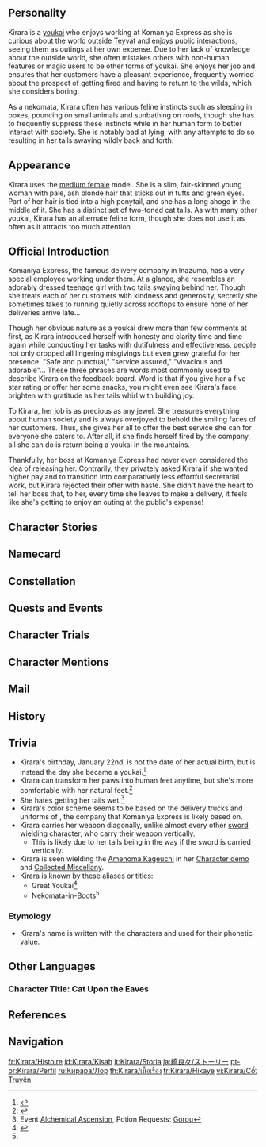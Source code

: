 {{CharacterTabs}}
{{Quote|A courier who works for Komaniya Express, a delivery company in Inazuma. She has twin restless tails and is a nekomata who loves human society.|Description from the Official Website<ref>Official Genshin Impact Website: [https://genshin.hoyoverse.com/en/character/inazuma?char=14 Kirara]</ref>}}
==Personality==
{{Quote|A courier for Komaniya Express, a delivery company in Inazuma. A nekomata who loves her job and human society.|In-game character attributes and profile page text}}
Kirara is a [[youkai]] who enjoys working at Komaniya Express as she is curious about the world outside [[Teyvat]] and enjoys public interactions, seeing them as outings at her own expense. Due to her lack of knowledge about the outside world, she often mistakes others with non-human features or magic users to be other forms of youkai. She enjoys her job and ensures that her customers have a pleasant experience, frequently worried about the prospect of getting fired and having to return to the wilds, which she considers boring.

As a nekomata, Kirara often has various feline instincts such as sleeping in boxes, pouncing on small animals and sunbathing on roofs, though she has to frequently suppress these instincts while in her human form to better interact with society. She is notably bad at lying, with any attempts to do so resulting in her tails swaying wildly back and forth. 

==Appearance==
{{See also|Whirling Bloom|Phantom in Boots}}
<!-- Keep appearance section short and concise. Limit to 3-4 sentences. Outfits should be described on the outfit pages. -->
Kirara uses the [[:Category:Medium Female Characters|medium female]] model. She is a slim, fair-skinned young woman with pale, ash blonde hair that sticks out in tufts and green eyes. Part of her hair is tied into a high ponytail, and she has a long ahoge in the middle of it. She has a distinct set of two-toned cat tails. As with many other youkai, Kirara has an alternate feline form, though she does not use it as often as it attracts too much attention.

==Official Introduction==
<!-- Article from Hoyolab -->
{{Official Introduction
|title     = An excess of speed and an assurance of client satisfaction
|link      = https://www.hoyolab.com/article/17593555
|character = Kirara
}}
{{Quote|She's an adorable little nekomata. Just whisper 'the parcel delivery is going to be late' in her ear while she's asleep, and she'll spring right up and start dashing faster than General Gorou does on the battlefield.|[[Yae Miko]]}}
Komaniya Express, the famous delivery company in Inazuma, has a very special employee working under them. At a glance, she resembles an adorably dressed teenage girl with two tails swaying behind her. Though she treats each of her customers with kindness and generosity, secretly she sometimes takes to running quietly across rooftops to ensure none of her deliveries arrive late...

Though her obvious nature as a youkai drew more than few comments at first, as Kirara introduced herself with honesty and clarity time and time again while conducting her tasks with dutifulness and effectiveness, people not only dropped all lingering misgivings but even grew grateful for her presence. "Safe and punctual," "service assured," "vivacious and adorable"... These three phrases are words most commonly used to describe Kirara on the feedback board. Word is that if you give her a five-star rating or offer her some snacks, you might even see Kirara's face brighten with gratitude as her tails whirl with building joy.

To Kirara, her job is as precious as any jewel. She treasures everything about human society and is always overjoyed to behold the smiling faces of her customers. Thus, she gives her all to offer the best service she can for everyone she caters to. After all, if she finds herself fired by the company, all she can do is return being a youkai in the mountains.

Thankfully, her boss at Komaniya Express had never even considered the idea of releasing her. Contrarily, they privately asked Kirara if she wanted higher pay and to transition into comparatively less effortful secretarial work, but Kirara rejected their offer with haste. She didn't have the heart to tell her boss that, to her, every time she leaves to make a delivery, it feels like she's getting to enjoy an outing at the public's expense!

==Character Stories==
{{Character Story
|title1        = Character Details
|text1         = <p>If you ask anyone in [[Inazuma]] which delivery company is the most reliable, the name "[[Komaniya Express]]" will surely be mentioned.</p><!--
              --><p>If you were to continue the line of inquiry and ask just what about their service left the deepest impression, you would see a smile creep onto their lips as they tell you of a certain special courier...</p><!--
              --><p>That adorable, vivacious young [[youkai]] with two twin twirling tails. After you thank her for delivering your package, she will bow deeply while wearing an expression of unadulterated bliss, as though she was the one receiving the gift.</p><!--
              --><p>If you're willing to spend the time to leave a 5-star rating on the feedback board or give her a few snacks, you may even see stars of joy shoot from this youkai's eyes as her tails swish back and forth.</p><!--
              --><p>Ah! But the same people who tell you this will also warn you that this nekomata isn't some weak little thing you can pick on. If you have designs on packages that don't belong to you or get carried away and try to touch her tails... Well, then you'll have to face the consequences.</p><!--
              --><p>After hearing all this, it's hard to resist going to Komaniya Express...</p><!--
              --><p>"Excuse me, I have a package to deliver, and I was hoping the neko&mdash;"</p><!--
              --><p>Without waiting for you to finish, the owner turns around and shouts "Kirara! Another one for you!" as though it were an everyday occurrence.</p><!--
              --><p>At that moment, a beaming girl will bound towards you, quickly fix her hair and adjust her clothes, and say with a smile&mdash;</p><!--
              --><p>"Welcome, and thank you for choosing Komaniya Express!"</p>
|mention1      = 

|title2        = Character Story 1
|friendship2   = 2
|text2         = <p>Kirara's earliest memories are of wandering the wilds of Inazuma.</p><!--
              --><p>Back then, she was a nameless kitten with but one tail, and woke every morning with an empty, growling stomach. After a stretch, a yawn, and a single "meow" as though to bellyache about her circumstances, she would begin to hunt for breakfast. The menu often included finches that had let down their guard, or overly curious young fish too near the shore.</p><!--
              --><p>Whenever she encountered adventurers out in the wilderness, she would lie down at a safe distance and watch intently as they fished out all kinds of marvelous instruments from their packs. Fwoosh! Suddenly there was a fire roaring. Bong! A strange cauldron was set over the fire. And then, with a bubbling sound, an intoxicating scent would occasionally waft over on the breeze...</p><!--
              --><p>Observing this process with wide eyes, to her it was as if she had witnessed magic. Thus a yearning for human society began to flutter about in her chest, as though a butterfly had flown into her heart.</p><!--
              --><p>During a frigid winter night with the biting winds howling, Kirara, still a small kitten, was frozen to the point of being unable to feel her tail.</p><!--
              --><p>"Gotta find a warm place to hide. Even a hollow in a tree will do..." She thought to herself. But when she was able to look up, she saw a cluster of warm lights flickering not too far away...</p><!--
              --><p>This was the first time Kirara entered a human home, and while she was curious about everything around her, she was also frightened. The owner of the house seemed not to notice the kitten that had found its way into her home, but Kirara paid little notice. She found a small square box near the entryway into which she snugly fit, and into it did she sit, falling asleep almost immediately.</p><!--
              --><p>"I'll just rest the night, just one night..." were her last thoughts before dreams took her...</p><!--
              --><p>Yet when she awoke, she found a warm fire crackled away next to her, and beside it was a fragrant bowl of nekomanma. Directly across from her was an old lady in the middle of knitting a woolen sweater. The old lady seemed to be trying to say something, as though encouraging her to eat. With her tail down and guard raised, she cautiously took a bite of that aromatic nekomanma in front of her that she was so curious about...</p><!--
              --><p>It was the most delicious thing she had ever eaten, to the point she began to doubt whether or not she was still dreaming!</p><!--
              --><p>And so, she stayed in that cozy little home for one winter after another, and heard story after story from that kind old woman...</p><!--
              --><p>On occasion, when Kirara thinks back to that first night, she'll cock her head and ask herself:</p><!--
              --><p>"Strange... what was I thinking about before I fell asleep again...?"</p>
|mention2      = 

|title3        = Character Story 2
|friendship3   = 3
|text3         = <p>Kirara enjoys human cities, with their fireworks, marketplaces and scattered eaves. There is always something she's never seen before, waiting to be discovered.</p><!--
              --><p>When she first became a nekomata, she used her youkai powers to enter [[Inazuma City]] in a human form. She eagerly explored every nook and cranny in the city, and not even the roof of the Almighty Shogun's [[Tenshukaku]] was immune from her curiosity. This is the reason that the [[Tenryou Commission]] is one of the addresses she is most familiar with.</p><!--
              --><p>Though the Tenryou Commission taught her rules like "don't climb on other people's roofs" and "don't eat the ornamental koi", then she learned "how to be a good youkai in human society" from none other than the [[Yae Miko|Lady Kitsune]] of the [[Grand Narukami Shrine (Faction)|Grand Narukami Shrine]]. Kirara has caught the eye of "the greatest and coolest youkai," as she calls her, and Yae Miko, for her part, has been willing to impart all her experience upon her lively and interesting junior. Upon learning that Kirara felt the streets and alleys of Inazuma City were priceless treasures, Miko recommended that she seek employment at Komaniya Express.</p><!--
              --><p>"If you want to blend into human society, then you must work like an ordinary human. This is most important." Thus spoke the Lady Kitsune.</p><!--
              --><p>"Ah, yes," the illustrious priestess appended, "Packages addressed to Guuji Yae at the Grand Narukami Shrine must be given the utmost priority. This is even more paramount than what I just said before!"</p>
|mention3      = Yae Miko

|title4        = Character Story 3
|friendship4   = 4
|text4         = <p>Sometimes, bandits with less than honorable intentions will covet those bulging parcels. Hiding beside the paths that the deliveries must take, they carefully eye the passing couriers.</p><!--
              --><p>If the delivery person looks tough, or is in a group, the bandits won't risk it. After all, it's just another day with an empty stomach at most.</p><!--
              --><p>But when they chance upon a courier like Kirara, appearing delicate and traveling alone, their hearts leap with joy and anticipation. They can nearly taste the Mora that has fallen neatly into their laps.</p><!--
              --><p>When Kirara passes, the bandits emerge from concealment and surround her, maliciously blocking her way forward.</p><!--
              --><p>"Huh? Do you need something?" Kirara stops uncertainly.</p><!--
              --><p>Upon closer inspection, this young lady has two tails. Strange, to be sure, but she looks frail and her face is kind &mdash; the perfect prey, through and through. Even better, the pack she carries is bursting with thick packages. Truly, this is a good day for a robbery!</p><!--
              --><p>"Uhm... If you have packages you'd like to deliver, please visit our Inazuma City offi&mdash;"</p><!--
              --><p>Most bandits don't even let her finish before brandishing their blades. The more polite sort will attempt to persuade her to put down her delivery pack willingly for her own safety. The desperate will simply swarm her, hands outstretched to plunder.</p><!--
              --><p>But whatever their methods, the result is always the same&mdash;</p><!--
              --><p>The next morning, several large boxes will have appeared on the doorstep of the Tenryou Commission. Under the "Type of Goods Delivered" section of the delivery slip sealing the packages, a single word will be written: "Meanies."</p>
|mention4      = 

|title5        = Character Story 4
|friendship5   = 5
|text5         = <p>When she first moved to Inazuma City, Kirara would often lie by the roadside, observing the pedestrians passing by.</p><!--
              --><p>"Oh! So this is how human girls dress..." Her wish to join human society made her very conscious of her own outfit, and whether or not it was similar to those around her.</p><!--
              --><p>In the springtime, girls would often pluck a flower to place behind their ear or in their hair... Soon after, a special accessory became quite popular... Then everyone began flocking to some particular style of bracelet...</p><!--
              --><p>Kirara accepted every style without question, imitating every trend as she saw it. She never thought there was anything wrong with what she was doing, just that all those accessories would occasionally restrict her movement and make it hard to climb up and down. It was so different from being a kitten out in the countryside!</p><!--
              --><p>This persisted one day, when she was delivering a package to an old customer named [[Chiori]], and she received a serious dressing down...</p><!--
              --><p>At the time, Kirara had politely knocked on the door before gently pushing her way inside. But she couldn't have known that Chiori would glare at Kirara as though she were a cat that had fallen into a bucket of paints...</p><!--
              --><p>This Inazuman fashion designer who had opened a famous design label in [[Fontaine]] was already quite familiar with Kirara, and so she spoke directly&mdash;</p><!--
              --><p>"Utter insanity! What did you do on the way here? Fight Specters? What kind of garbage have you covered yourself in? How did that garish flower get stuck in your hair? It's assaulting my eyeballs. Really, the only thing on your entire body with a speck of taste is those shoes..."</p><!--
              --><p>"Um, Chiori, y&mdash;you know th&mdash;those are just m&mdash;my feet..." Kirara managed to stammer nervously.</p><!--
              --><p>Chiori buried her face in her hands, and immediately picked up her scissors and some cloth before pulling Kirara into a changing room.</p><!--
              --><p>"Now don't you misunderstand! It's just that I'd be embarrassed to let anyone see you walking out of my shop looking like THAT!"</p><!--
              --><p>The dressing down became a dressing up, and after the sound of snapping scissors and swift needlework faded to silence, Kirara had the outfit she now wears today.</p><!--
              --><p>From then on, she had a new task when delivering packages: answering client's questions about just where she got that delightful outfit. Thus did the reputation of Chiori's shop spread far and wide.</p><!--
              --><p>"Hmph. I told you my judgment was immaculate." On this delivery run to Fontaine, Kirara found her friend in seemingly much better spirits.</p><!--
              --><p>"Other than the clothing orders, is there anything else?" Inquired Chiori.</p><!--
              --><p>"Yes, there is, it's just that..."</p><!--
              --><p>"Come on, out with it, stop beating around the bush!"</p><!--
              --><p>"The customers are asking... if you, that is, your shop... Can you release a shoe design that looks like a cat's paw pads?"</p>
|mention5      = Chiori

|title6        = Character Story 5
|friendship6   = 6
|text6         = <p>To Kirara, every delivery is a priceless treasure. Each package takes her to different places, and allows her to see all kinds of scenery.</p><!--
              --><p>After work, Kirara would go to the "Undelivered Packages" section of the warehouse, and see all the myriad reasons that packages couldn't be delivered to their recipients.</p><!--
              --><p>"Filled in wrong address," "recipient moved," "wrong name"...</p><!--
              --><p>Each stranded package was like a fish bone lodged in her throat, choking her slowly. Thus, she began to quietly record the details of each package, and used her routes during work and spare time to discover the whereabouts of each recipient.</p><!--
              --><p>This resulted in the reputation of Komaniya Express increasing by the day, as customers rushed to praise the reliability and quality of their service: No package was undeliverable.</p><!--
              --><p>When the owner of Komaniya Express heard of this, they spent all night designing a new title to issue to Kirara: Gold Level Courier.</p><!--
              --><p>"Actually, when I saw that the 'Undelivered Packages' section was empty, I thought we'd been robbed..." confided the owner.</p><!--
              --><p>For Kirara, her greatest happiness is the moment she delivers a package into the hands of the recipient. After a long day making deliveries, she likes to climb to a high place, taking in the sights of the city while listening to the sounds of mirth drifting upward from the markets.</p><!--
              --><p>This is when she recalls her days as a kitten, listening to stories on the lap of that old lady. The twists and turns and sudden reveals, the fantastic beasts and monsters, all gently follow Kirara's memories like the cool evening breeze, blowing gently into her heart.</p><!--
              --><p>And just like the old days, she gently closes her eyes as the stories intermingle with her dreams, welcoming the arrival of tomorrow with contentment.</p>
|mention6      = 

|title7        = Mystery Packages
|friendship7   = 4
|text7         = <p>Some clients of Komaniya Express may be surprised to discover a mysterious package at their door. Most of these packages are small and exquisite, and beautifully decorated.</p><!--
              --><p>Cupping the parcel in their hands and shaking their heads, they might think it strange, as they haven't bought anything recently, nor is there any writing on the package. But they may have already forgotten that in the not-too-distant past, they gave some snacks to that courier with two tails.</p><!--
              --><p>Each package usually contains a lovely little gift, such as a dried flower of the [[Nilotpala Lotus]], a [[Starconch]] ornament, or if the household has young children, a [[Scarab]] with peculiar patterns on its shell!</p><!--
              --><p>These are all items that Kirara has collected while out on her deliveries. To her, each is a novel and fascinating treasure, and perfect as thank-you gifts. Unfortunately, the rules of Komaniya Express forbid any transactions between employees and clients. Thus, Kirara must make each small box herself, adding cute decorations, and quietly placing them on the recipients' doorsteps.</p><!--
              --><p>However, the beneficiary of by far the most "mystery packages" is a small home in the Inazuman countryside...</p><!--
              --><p>Though Kirara is quick to say she never wants to go back being some "great youkai" roaming the mountains and valleys, whenever she has time, she will always run back to that old house from that frigid winter's night. Leaving a present at the door, if she happens to find the old woman sunning herself in the yard, she'll immediately return to being a cat. "Meow, meow," she'll call, jumping up onto the woman's knees, curling up into a ball and pouting for attention.</p><!--
              --><p>"Ah! Back, are we, Kirara?" The old woman smiles and laughs. She doesn't know that this little cat is already a renowned courier. All she knows is that she often goes out to "play" for ever longer periods.</p><!--
              --><p>"You really are growing up so fast. I remember when I found you in the box, you were such a tiny little thing..." Scratching Kirara's head, the old woman fishes out a round, shimmering pearl and places it on her paw pads.</p><!--
              --><p>"See? This is that [[Sango Pearl]] from the story. Now, I don't know who it's from, but there it was on the doorstep, along with some snacks, too." The old woman also quietly observes to herself: "When I wake up, the house is so clean and orderly, and breakfast is already prepared. How very odd..."</p><!--
              --><p>"Why, you haven't grown into a youkai who takes care of me in my old age, have you, little cat?"</p><!--
              --><p>Whenever Kirara hears this, she stretches innocently, letting out a contented yawn as she pretends to have no idea what the old woman is saying.</p><!--
              --><p>After speaking, the old woman falls silent and just smiles warmly. The two of them then continue to enjoy a leisurely afternoon bathed in sunshine.</p>
|mention7      = 

|title8        = Vision
|friendship8   = 6
|text8         = <p>One night in the depths of midwinter, Kirara was lying down by the coals, taking a nap. But try as she might, she simply couldn't sleep well.</p><!--
              --><p>The charcoal had long burned out, and even the smoldering embers had gasped their final breath as the chill wind rattled in through cracks in window frames and seeped under the doors. Kirara involuntarily curled up tightly, hugging her tail close. Lately, her tail was always itchy and restless, and no matter how much she licked it, it was never enough to calm it.</p><!--
              --><p>"Strange, Granny left this morning, she's been gone way too long..." she quietly mewed to herself.</p><!--
              --><p>The final lingering ember became darkened ash, and even the residual warmth it had provided was snuffed out. Kirara stretched out and looked out uneasily at the snowflakes falling outside the house, and then quietly leaped out the window.</p><!--
              --><p>The snowflakes under her feet were chilly, and her paw pads soon ached from the cold. Climbing onto the roof, she gazed out towards the city. But the moon was totally obscured this night, and the surroundings were pitch black without even a speck of light.</p><!--
              --><p>"I remember there was a really really tall tree nearby..."</p><!--
              --><p>Kirara's tail seemed even more anxious than she was. As she climbed, it repeatedly refused to obey her mental commands and nearly caused her to fall.</p><!--
              --><p>The tree stretched ever upward, so tall it seemed without end. Kirara did not think about just how high she had climbed. Instead, stories of youkai and humans raced across her mind. It seemed as if she wasn't climbing a tree but pursuing days gone by, and if she was but a step too slow, all might slip away forever...</p><!--
              --><p>"Faster, just a bit faster..."</p><!--
              --><p>Finally, she reached the crown of the tree, and all the world lay spread beneath her. In the distance, a dazzling light suddenly lit the blackness before her eyes like a firefly &mdash; the light from the city at night.</p><!--
              --><p>In that moment, it was as if something dormant in Kirara's heart was ignited, and all the fantastical stories of the past had finally become reality, a thousand rays of shimmering light streaming into that galaxy of fireworks. The stories that had once seemed so far away were now so close she could almost reach out and touch them, and she now yearned as never before to bask in that glow.</p><!--
              --><p>"Ah! I see her!"</p><!--
              --><p>Somehow, an unseen power helped Kirara pick out the one person she desired to see amongst the dazzling stream of lights.</p><!--
              --><p>When she safely alighted back on the ground, the clouds parted and the moonlight cast her shadow upon the snow, a shadow that now boasted two tails...</p><!--
              --><p>"Are you sure you don't want to stay the night? The snow has only just stopped, and getting back won't be easy," urged the landlord.</p><!--
              --><p>"No, no, I couldn't! I have a little cat at home, waiting for my return, haha..." laughed the old woman as she stood before the entryway.</p><!--
              --><p>"If that's the case, I'll take you back!" A young female voice suddenly rang out from outside.</p><!--
              --><p>The landlord and old woman peered outside, and there they saw a youthful lady with two restless tails, and a shining Vision dangling from her waist.</p>
|mention8      = 
}}

==Namecard==
{{Namecard|Kirara: Neko Box}}

==Constellation==
{{Constellation Lore|Arcella}}

==Quests and Events==
{{Quests and Events}}

==Character Trials==
{{Trials by Character}}

==Character Mentions==
{{Character Mentions}}

==Mail==
{{Mails by Category List|noheader=1}}

==History==
{{Main|Kirara/Lore/History}}

==Trivia==
* Kirara's birthday, January 22nd, is not the date of her actual birth, but is instead the day she became a youkai.<ref>{{Ref/Mail|Mail/The Best Holiday! (2024-01-22)}}</ref>
* Kirara can transform her paws into human feet anytime, but she's more comfortable with her natural feet.<ref>{{Ref/VO|Kirara}}</ref>
* She hates getting her tails wet.<ref name="AlchemicalAscension">Event [[Alchemical Ascension]], Potion Requests: [[Alchemical Ascension/Story#Gorou|Gorou]]</ref>
* Kirara's color scheme seems to be based on the delivery trucks and uniforms of {{w|Yamato Transport}}, the company that Komaniya Express is likely based on.
* Kirara carries her weapon diagonally, unlike almost every other [[sword]] wielding character, who carry their weapon vertically. 
** This is likely due to her tails being in the way if the sword is carried vertically.
* Kirara is seen wielding the [[Amenoma Kageuchi]] in her [https://youtu.be/hkUFz8n4rUU Character demo] and [https://youtu.be/2kgZ7ZGG5-Q Collected Miscellany].
* Kirara is known by these aliases or titles:
** Great Youkai<ref name="Narration Footnotes">{{Ref/Quest|Narration Footnotes}}</ref>
** Nekomata-in-Boots<ref name="Narration Footnotes"/>

===Etymology===
* Kirara's name is written with the characters {{ja|{{wt|綺}}|ki|lit=woven silk; beautiful}} and {{ja|{{wt|良}}|ra|lit=good,}} used for their phonetic value.
<!--
==Notes==
{{Reflist|note=1}}
-->

==Other Languages==
===Character Title: Cat Upon the Eaves===
{{Other Languages
|en        = Cat Upon the Eaves
|zhs       = 檐宇猫游
|zhs_rm    = Yányǔ Māo Yóu
|zht       = 檐宇貓遊
|zht_rm    = Yányǔ Māo Yóu
|zh_tl     = Eaves Cat Wandering
|ja        = 檐宇遊猫
|ja_rm     = En'u Yuubyou{{Assumed}}
|ja_tl     = Eaves-Wandering Cat
|ko        = 지붕을 누비는 고양이
|ko_tl     = Cat Who Goes Around Roofs
|es        = La Gata en los Aleros
|es_tl     = Cat Upon the Eaves
|fr        = Mistigri sur les toits
|fr_tl     = Cat on the Rooftops
|ru        = Кошка на гребне крыши
|ru_tl     = Cat on the Roof's Crest
|th        = แมวพเนจรบนชายคา
|th_rm     = 
|th_tl     = 
|vi        = Mèo Leo Nóc Nhà
|vi_tl     = 
|de        = Abenteuer über den Dächern
|de_tl     = Adventures Above the Rooftops
|id        = Cat Upon the Eaves
|pt        = Gatinha dos Beirais
|pt_tl     = Eaves' Little Cat
|tr        = Damdaki Kedi
|tr_tl     = The Cat On the Roof
|it        = Gatta sulle grondaie
|it_tl     = Cat Over the Gutter
}}

==References==
{{Reflist}}

==Navigation==
{{Character Navbox|Lore}}

[[fr:Kirara/Histoire]]
[[id:Kirara/Kisah]]
[[it:Kirara/Storia]]
[[ja:綺良々/ストーリー]]
[[pt-br:Kirara/Perfil]]
[[ru:Кирара/Лор]]
[[th:Kirara/เนื้อเรื่อง]]
[[tr:Kirara/Hikaye]]
[[vi:Kirara/Cốt Truyện]]